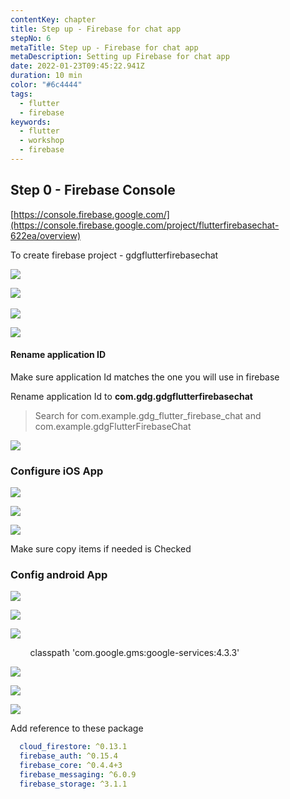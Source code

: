 ```yaml
---
contentKey: chapter
title: Step up - Firebase for chat app
stepNo: 6
metaTitle: Step up - Firebase for chat app
metaDescription: Setting up Firebase for chat app
date: 2022-01-23T09:45:22.941Z
duration: 10 min
color: "#6c4444"
tags:
  - flutter
  - firebase
keywords:
  - flutter
  - workshop
  - firebase
---
```

## Step 0 - Firebase Console



[https://console.firebase.google.com/](https://console.firebase.google.com/project/flutterfirebasechat-622ea/overview)

To create firebase project - gdgflutterfirebasechat

![](https://lh4.googleusercontent.com/ht6qeUz_NTl6zDVGQrDyJpXipbdpzijInyxuxc1B2vUCOKMtbrEn1kFxnR3WOM_TZCRdSgF8Z03o8FZwe70T7N2YYZ5OU_47orEBV4nstr6OAvHMwl4_cphCaRCzJT7Mpl56kNGN)



![](https://lh5.googleusercontent.com/lp1ajlhSqJvz3MReoAj2KngqKWSuINHIX3YFVfbwwqnDGsxil4UtFN_aoNqyWt-uOsuieG-LS3L3I5JOAQPN-_Xr8O5ybBO6ZYwb0U2LvXp07A3I6tsb8S1ocr-IsuQTbgqYANKH) 



![](https://lh6.googleusercontent.com/M7swD_EVD2MsCMhxekTz6OnaoUOQv3rmWBEYuTTuKnorNkKYO2S3cwukNelyjWxtqUC7kRfsVGVq5LaL_hSAhRRVQ5mv2Q-LUatRDn0aD-cXwp4_5uqdpZJWN_knSVC3RMP0ccoG)

![](https://lh6.googleusercontent.com/-wgdQS01itBkuPBYBgkKoxAGmAtuksCdNxW7GS2Vqd9_71d0NP8B0SihalQreW2Qe3g-EBps2XbPCHwWaYpBxFWuC4-EfGPId38aeantEoXRSU7DAbSamIjE7TNMeIpAJxxrn1Oa)



#### Rename application ID

Make sure application Id matches the one you will use in firebase

Rename application Id to **com.gdg.gdgflutterfirebasechat**

> Search for com.example.gdg_flutter_firebase_chat and com.example.gdgFlutterFirebaseChat

![](https://lh6.googleusercontent.com/1u9ry7ubUdSqMNejWwEyggfUDUm8lmUUwhGI322G1hk1XTadq8iQoLAPVajpuswEF_C9mrRVkF4lBPRAibprA3U7rxwoTR-JYeQ11WxZeTB2FEXUHf8aHLLmT3PgjLV9AEVVNJWb)

### Configure iOS App

![](https://lh5.googleusercontent.com/ch4QeXzcXOkA1wmmyy5-eQfxQaiYDZawj6cvDUyPjj2ci2G26s2Ru1fuBQntPbCIW1Gzjm9KPZFQs6ujTdeUVyQtlK0sgXar89Fw_Bqq3p0akCMgT-rFHJTbFi89nnukIRwj1nUY)

![](https://lh4.googleusercontent.com/OXIVPqVUsTZxvQSCsAoNC1QN1leLpnUP4mtm6yzQsApDOR-JYM9lUzpPaGTpmamq6JRI1mAQi2YOu1ptH_0Gv3R5t67iPfKub7XkcHiM3vV2YR2hANAp551YJEZo4Dujg4ZMCUOu)

![](https://lh4.googleusercontent.com/ahrXXrj4MCFc5FTFrWGYZ6iovavPpr_2Ycf4_Mt-TIITn9YkPqcEYhmhz-gXtaj9fhZmzzz5KTcOAMpNj_4CltGmjo79UifBHKvz2yBXALSXAUjpu-PdHf6Wy2_6bA-LBHdj9_Fc)

Make sure copy items if needed is Checked 

### Config android App



![](https://lh6.googleusercontent.com/kxahWkqIzhZJo_KLrsdLPKG_vAcKtBUh98zU4a4u5sj2eJr2hkusD8J-uVJv9REmlY1Zs_UpjDJ_eGh7w4bhFfweOrG5ZAA_Bib19d6XLLbBdK4RVDskY6kGGScKg3a1eiYwVU73)

![](https://lh3.googleusercontent.com/ZetFuRQb1xzxy1lB2C-ZYPMO0pfAzAs9Vb67qXWObrtk5y5ye9r3Pf53VFGdXh2HvWzrXg-4CjG5e_ppto3lXcQKrYYhHtkdP7eewFnq6QNmaMVbyXgrCQ37HOHhntjj8oZf1dJg)

![](https://lh5.googleusercontent.com/CVmSew8bIV3IPC8GMZVQ2QeOKnUG3bT3Y5hC_cFw4KYDHTLSTyrMKvhZKjI_vOi0es4dh8UHrntX8G7i7Em_P5IbzDuID3uRYZfiiAWUB_MrnyC1nz6T9Cyk3HYtE83NP3O67BEN)



        classpath 'com.google.gms:google-services:4.3.3'

![](https://lh3.googleusercontent.com/VTRHy0Z_2hY9VhaVIVihSF_KOYvjQdm2OkodYaJsXUqCne4Fe46_Id16K1Yun918_fCTq-5YcR-gv0QyWIV1daq4KLe7OfFHc5L9TvNIto5cUEHTJXVHC-hQrTjUqrTY_uJaziN1)

![](https://lh4.googleusercontent.com/-RWVjhmGB9YjJJxBhgPQVf8K8vuid0jZf-NJkDxcE8spKk4ZilvIH2RbwqFTbt0PVUUmssRQRk1avBO1Aa2devX2UWN77Mtxl4b5-qqaKSq8dBqSSQy14MSy6RYVBsOYfrh76sk5)



![](https://lh3.googleusercontent.com/C8oGjE2u2YiH2gsq2Ron_47HUp-AFLE-96lMUxwo1CDDxumBW6NSeWxCxHJbjRUtrygY3TXRJOcUkCa4_v6qW7SXoR_I7RK_HS6_vzznMOKSmcUxGCeVXVoUZSMRj-Am3IaZtcvg)

Add reference to these package

```yaml
  cloud_firestore: ^0.13.1
  firebase_auth: ^0.15.4
  firebase_core: ^0.4.4+3
  firebase_messaging: ^6.0.9
  firebase_storage: ^3.1.1
```